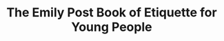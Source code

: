 ---
title: "The Emily Post Book of Etiquette for Young People"
subtitle: ""
creator: "Elizabeth L. Post"
categories: ["books"]
featuredImage: "../src/assets/images/item/books/DSC02878-2.png"
views: ["../src/assets/images/item/books/DSC02878-2.png"]
nextItem: []
---